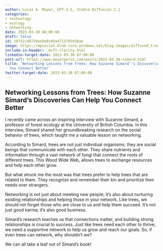 ```yaml
---
author: Lucas A. Meyer, GPT-3.5, Stable Diffusion 2.1
categories:
- technology
- ecology
- networking
date: 2023-03-30 06:00:00
draft: false
id: 10752c49739ee9e8c0da4713703436ae
image: https://mpsocial.blob.core.windows.net/blog-images/diffused_tree_network.png
include-in-header: _msft-clarity.html
linkedin-target-date: 2023-03-30 07:00:00
post-url: https://www.meyerperin.com/posts/2023-03-30-simard.html
title: 'Networking Lessons from Trees: How Suzanne Simard''s Discoveries Can Help
  You Connect Better'
twitter-target-date: 2023-03-30 07:00:00
---
```

## Networking Lessons from Trees: How Suzanne Simard's Discoveries Can Help You Connect Better

I recently came across an inspiring interview with Suzanne Simard, a professor of forest ecology at the University of British Columbia. In this interview, Simard shared her groundbreaking research on the social behavior of trees, which taught me a valuable lesson on networking.

According to Simard, trees are not just individual organisms; they are social beings that communicate with each other. They share nutrients and information through a vast network of fungi that connect the roots of different trees. This Wood Wide Web, allows trees to exchange resources and help each other grow.

But what struck me the most was that trees prefer to help trees that are related to them. They recognize and remember their kin and prioritize their needs over strangers. 

Networking is not just about meeting new people; it's also about nurturing existing relationships and helping those in your network. Like trees, we should not forget those who are close to us and help them succeed. It's not just good karma; it's also good business. 

Simard's research teaches us that connections matter, and building strong relationships is crucial to success. Just like trees need each other to thrive, we need a supportive network to help us grow and reach our goals. So, if even trees can network, why shouldn't we?

We can all take a leaf out of Simard's book!
